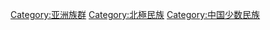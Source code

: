 {{中华民族分类}}
{{Catmore|赫哲族}}


[[Category:亚洲族群|Category:亚洲族群]]
[[Category:北極民族|Category:北極民族]]
[[Category:中国少数民族|Category:中国少数民族]]